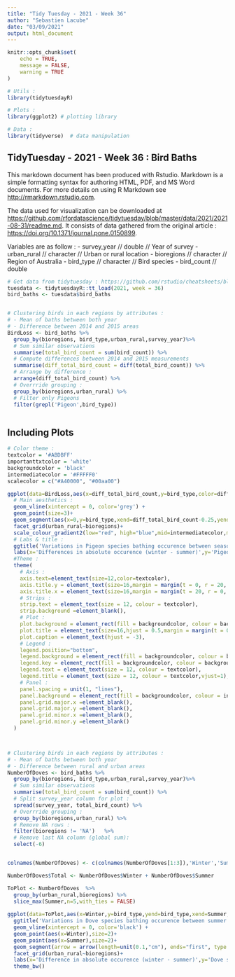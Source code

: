 ```yaml
---
title: "Tidy Tuesday - 2021 - Week 36"
author: "Sebastien Lacube"
date: "03/09/2021"
output: html_document
---
```


```r

knitr::opts_chunk$set(
	echo = TRUE,
	message = FALSE,
	warning = TRUE
)

# Utils :
library(tidytuesdayR)

# Plots : 
library(ggplot2) # plotting library

# Data : 
library(tidyverse)  # data manipulation


```

## TidyTuesday - 2021 - Week 36 : Bird Baths

This markdown document has been produced with Rstudio. Markdown is a simple formatting syntax for authoring HTML, PDF, and MS Word documents. For more details on using R Markdown see <http://rmarkdown.rstudio.com>.

The data used for visualization can be downloaded at <https://github.com/rfordatascience/tidytuesday/blob/master/data/2021/2021-08-31/readme.md>. It consists of data gathered from the original article : <https://doi.org/10.1371/journal.pone.0150899>. 

Variables are as follow : 
- survey_year //	double	// Year of survey
- urban_rural //	character	// Urban or rural location
- bioregions //	character	// Region of Australia
- bird_type //	character	// Bird species
- bird_count //	double	


```r

# Get data from tidytuesday : https://github.com/rstudio/cheatsheets/blob/master/data-transformation.pdf
tuesdata <- tidytuesdayR::tt_load(2021, week = 36)
bird_baths <- tuesdata$bird_baths


# Clustering birds in each regions by attributes : 
# - Mean of baths between both year
# - Difference between 2014 and 2015 areas
BirdLoss <- bird_baths %>% 
  group_by(bioregions, bird_type,urban_rural,survey_year)%>%
  # Sum similar observations
  summarise(total_bird_count = sum(bird_count)) %>% 
  # Compute differences between 2014 and 2015 measurements
  summarise(diff_total_bird_count = diff(total_bird_count)) %>% 
  # Arrange by difference : 
  arrange(diff_total_bird_count) %>%
  # Overrride grouping : 
  group_by(bioregions,urban_rural) %>%
  # Filter only Pigeons
  filter(grepl('Pigeon',bird_type))



```

## Including Plots

```r


# Color theme : 
textcolor = '#ABDBFF'
importanttxtcolor = 'white'
backgroundcolor = 'black'
intermediatecolor = '#FFFFF0'
scalecolor = c("#A40000", "#00aa00")

ggplot(data=BirdLoss,aes(x=diff_total_bird_count,y=bird_type,color=diff_total_bird_count))+
  # Main aesthetics :
  geom_vline(xintercept = 0, color='grey') +
  geom_point(size=3)+
  geom_segment(aes(x=0,y=bird_type,xend=diff_total_bird_count-0.25,yend=bird_type),size=1.5)+
  facet_grid(urban_rural~bioregions)+
  scale_colour_gradient2(low="red", high="blue",mid=intermediatecolor,midpoint = 0,name=' ')+
  # Labs & title : 
  ggtitle('Variations in Pigeon species bathing occurence between seasons \nby bioregion and area type (rural/urban) in Australia.')+
  labs(x='Differences in absolute occurence (winter - summer)',y='Pigeon species')+
  #Theme : 
  theme(
    # Axis : 
    axis.text=element_text(size=12,color=textcolor),
    axis.title.y = element_text(size=16,margin = margin(t = 0, r = 20, b = 0, l = 0),color=importanttxtcolor),
    axis.title.x = element_text(size=16,margin = margin(t = 20, r = 0, b = 0, l = 0),color=importanttxtcolor),
    # Strips : 
    strip.text = element_text(size = 12, colour = textcolor),
    strip.background =element_blank(),
    # Plot : 
    plot.background = element_rect(fill = backgroundcolor, colour = backgroundcolor),
    plot.title = element_text(size=16,hjust = 0.5,margin = margin(t = 0, r = 0, b = 20, l = 0),color=importanttxtcolor),
    plot.caption = element_text(hjust = -3),
    # Legend : 
    legend.position="bottom",
    legend.background = element_rect(fill = backgroundcolor, colour = backgroundcolor),
    legend.key = element_rect(fill = backgroundcolor, colour = backgroundcolor),
    legend.text = element_text(size = 12, colour = textcolor),
    legend.title = element_text(size = 12, colour = textcolor,vjust=1),
    # Panel : 
    panel.spacing = unit(1, "lines"),
    panel.background = element_rect(fill = backgroundcolor, colour = intermediatecolor),    
    panel.grid.major.x =element_blank(),
    panel.grid.major.y =element_blank(),
    panel.grid.minor.x =element_blank(),
    panel.grid.minor.y =element_blank()
  )




```

```r


# Clustering birds in each regions by attributes : 
# - Mean of baths between both year
# - Difference between rural and urban areas
NumberOfDoves <- bird_baths %>% 
  group_by(bioregions, bird_type,urban_rural,survey_year)%>%
  # Sum similar observations
  summarise(total_bird_count = sum(bird_count)) %>% 
  # Split survey_year column for plot : 
  spread(survey_year, total_bird_count) %>% 
  # Overrride grouping : 
  group_by(bioregions,urban_rural) %>%
  # Remove NA rows :
  filter(bioregions != 'NA')   %>%
  # Remove last NA column (global sum):
  select(-6)


colnames(NumberOfDoves) <- c(colnames(NumberOfDoves[1:3]),'Winter','Summer')

NumberOfDoves$Total <- NumberOfDoves$Winter + NumberOfDoves$Summer

ToPlot <- NumberOfDoves  %>%
  group_by(urban_rural,bioregions) %>%
  slice_max(Summer,n=5,with_ties = FALSE)
  
ggplot(data=ToPlot,aes(x=Winter,y=bird_type,yend=bird_type,xend=Summer,color=urban_rural))+
  ggtitle('Variations in Dove species bathing occurence between summer and winter \nby bioregion in Australia and Area type (rural/urban).')+
  geom_vline(xintercept = 0, color='black') +
  geom_point(aes(x=Winter),size=2)+
  geom_point(aes(x=Summer),size=2)+
  geom_segment(arrow = arrow(length=unit(0.1,"cm"), ends="first", type = "closed"),color='black')+
  facet_grid(urban_rural~bioregions)+
  labs(x='Difference in absolute occurence (winter - summer)',y='Dove species')+
  theme_bw()

```

